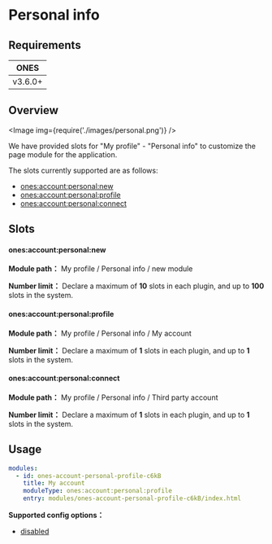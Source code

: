 # Personal info

## Requirements

|  ONES   |
| :-----: |
| v3.6.0+ |

## Overview

<Image img={require('./images/personal.png')} />

We have provided slots for "My profile" - "Personal info" to customize the page module for the application.

The slots currently supported are as follows:

- [ones:account:personal:new](#onesaccountpersonalnew)
- [ones:account:personal:profile](#onesaccountpersonalprofile)
- [ones:account:personal:connect](#onesaccountpersonalconnect)

## Slots

#### ones:account:personal:new

**Module path：** My profile / Personal info / new module

**Number limit：** Declare a maximum of **10** slots in each plugin, and up to **100** slots in the system.

#### ones:account:personal:profile

**Module path：** My profile / Personal info / My account

**Number limit：** Declare a maximum of **1** slots in each plugin, and up to **1** slots in the system.

#### ones:account:personal:connect

**Module path：** My profile / Personal info / Third party account

**Number limit：** Declare a maximum of **1** slots in each plugin, and up to **1** slots in the system.

## Usage

```yaml
modules:
  - id: ones-account-personal-profile-c6kB
    title: My account
    moduleType: ones:account:personal:profile
    entry: modules/ones-account-personal-profile-c6kB/index.html
```

**Supported config options：**

- [disabled](../../../../../reference/config/plugin.yaml#disabled)
